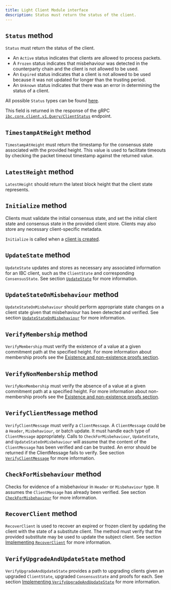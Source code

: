 ```yaml
---
title: Light Client Module interface
description: Status must return the status of the client.
---
```


## `Status` method

`Status` must return the status of the client.

* An `Active` status indicates that clients are allowed to process packets.
* A `Frozen` status indicates that misbehaviour was detected in the counterparty chain and the client is not allowed to be used.
* An `Expired` status indicates that a client is not allowed to be used because it was not updated for longer than the trusting period.
* An `Unknown` status indicates that there was an error in determining the status of a client.

All possible `Status` types can be found [here](https://github.com/cosmos/ibc-go/blob/v7.0.0/modules/core/exported/client.go#L22-L32).

This field is returned in the response of the gRPC [`ibc.core.client.v1.Query/ClientStatus`](https://github.com/cosmos/ibc-go/blob/v7.0.0/modules/core/02-client/types/query.pb.go#L665) endpoint.

## `TimestampAtHeight` method

`TimestampAtHeight` must return the timestamp for the consensus state associated with the provided height.
This value is used to facilitate timeouts by checking the packet timeout timestamp against the returned value.

## `LatestHeight` method

`LatestHeight` should return the latest block height that the client state represents.

## `Initialize` method

Clients must validate the initial consensus state, and set the initial client state and consensus state in the provided client store.
Clients may also store any necessary client-specific metadata.

`Initialize` is called when a [client is created](https://github.com/cosmos/ibc-go/blob/v7.0.0/modules/core/02-client/keeper/client.go#L30).

## `UpdateState` method

`UpdateState` updates and stores as necessary any associated information for an IBC client, such as the `ClientState` and corresponding `ConsensusState`. See section [`UpdateState`](/docs/ibc/v10.1.x/light-clients/developer-guide/updates-and-misbehaviour#updatestate) for more information.

## `UpdateStateOnMisbehaviour` method

`UpdateStateOnMisbehaviour` should perform appropriate state changes on a client state given that misbehaviour has been detected and verified. See section [`UpdateStateOnMisbehaviour`](/docs/ibc/v10.1.x/light-clients/developer-guide/updates-and-misbehaviour#updatestateonmisbehaviour) for more information.

## `VerifyMembership` method

`VerifyMembership` must verify the existence of a value at a given commitment path at the specified height. For more information about membership proofs
see the [Existence and non-existence proofs section](/docs/ibc/v10.1.x/light-clients/developer-guide/proofs).

## `VerifyNonMembership` method

`VerifyNonMembership` must verify the absence of a value at a given commitment path at a specified height. For more information about non-membership proofs
see the [Existence and non-existence proofs section](/docs/ibc/v10.1.x/light-clients/developer-guide/proofs).

## `VerifyClientMessage` method

`VerifyClientMessage` must verify a `ClientMessage`. A `ClientMessage` could be a `Header`, `Misbehaviour`, or batch update.
It must handle each type of `ClientMessage` appropriately. Calls to `CheckForMisbehaviour`, `UpdateState`, and `UpdateStateOnMisbehaviour`
will assume that the content of the `ClientMessage` has been verified and can be trusted. An error should be returned
if the ClientMessage fails to verify. See section [`VerifyClientMessage`](/docs/ibc/v10.1.x/light-clients/developer-guide/updates-and-misbehaviour#verifyclientmessage) for more information.

## `CheckForMisbehaviour` method

Checks for evidence of a misbehaviour in `Header` or `Misbehaviour` type. It assumes the `ClientMessage`
has already been verified. See section [`CheckForMisbehaviour`](/docs/ibc/v10.1.x/light-clients/developer-guide/updates-and-misbehaviour#checkformisbehaviour) for more information.

## `RecoverClient` method

`RecoverClient` is used to recover an expired or frozen client by updating the client with the state of a substitute client. The method must verify that the provided substitute may be used to update the subject client. See section [Implementing `RecoverClient`](/docs/ibc/v10.1.x/light-clients/proposals#implementing-recoverclient) for more information.

## `VerifyUpgradeAndUpdateState` method

`VerifyUpgradeAndUpdateState` provides a path to upgrading clients given an upgraded `ClientState`, upgraded `ConsensusState` and proofs for each. See section [Implementing `VerifyUpgradeAndUpdateState`](/docs/ibc/v10.1.x/light-clients/developer-guide/upgrades#implementing-verifyupgradeandupdatestate) for more information.
